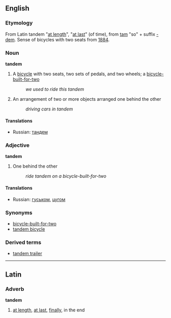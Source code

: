 ==English==
===Etymology===
From Latin tandem "[[at length]]", "[[at last]]" (of time), from [[tam]] "so" + suffix [[-dem]]. Sense of bicycles with two seats from [[w:1884|1884]].

===Noun===
{{wikipedia}}
'''tandem'''
# A [[bicycle]] with two seats, two sets of pedals, and two wheels; a [[bicycle-built-for-two]]
#:''we used to ride this tandem''
#An arrangement of two or more objects arranged one behind the other
#:''driving cars in tandem''

====Translations====
*Russian: [[тандем]]

===Adjective===
'''tandem'''
#One behind the other
#: ''ride tandem on a bicycle-built-for-two''

====Translations====
*Russian: [[гуськом]], [[цугом]]

===Synonyms===
*[[bicycle-built-for-two]]
*[[tandem bicycle]]

===Derived terms===
*[[tandem trailer]]

----
==Latin==
===Adverb===
'''tandem'''
#[[at length]], [[at last]], [[finally]], in the end